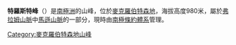 {{expand|time=2014-01-02T16:47:50+00:00}}
{{unreferenced|time=2014-01-02T16:47:50+00:00}}
{{coord|67|52|S|62|48|E|display=title}}

'''特羅斯特峰'''（{{lang-en|Trost Peak}}）是[[南極洲|南極洲]]的山峰，位於[[麥克羅伯特森地|麥克羅伯特森地]]，海拔高度980米，屬於[[弗拉姆山脈|弗拉姆山脈]]中[[馬遜山脈|馬遜山脈]]的一部分，現時由[[南極條約體系|南極條約體系]]管理。

{{DEFAULTSORT:Trost Peak}}
[[Category:麥克羅伯特森地山峰|Category:麥克羅伯特森地山峰]]


{{MacRobertsonLand-geo-stub}}